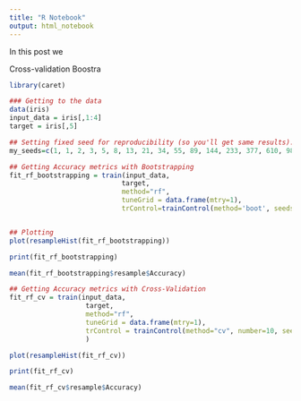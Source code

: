```yaml
---
title: "R Notebook"
output: html_notebook
---
```



In this post we

Cross-validation
Boostra

```r
library(caret)

### Getting to the data
data(iris)
input_data = iris[,1:4]
target = iris[,5]

## Setting fixed seed for reproducibility (so you'll get same results). Using Fibonnacci numbers for fun ;)
my_seeds=c(1, 1, 2, 3, 5, 8, 13, 21, 34, 55, 89, 144, 233, 377, 610, 987, 1597, 2584, 4181, 6765, 10946, 17711, 28657, 46368, 75025, 121393)

## Getting Accuracy metrics with Bootstrapping
fit_rf_bootstrapping = train(input_data,
                            target, 
                            method="rf", 
                            tuneGrid = data.frame(mtry=1),
                            trControl=trainControl(method='boot', seeds=my_seeds))


## Plotting 
plot(resampleHist(fit_rf_bootstrapping))

```

```r
print(fit_rf_bootstrapping)

mean(fit_rf_bootstrapping$resample$Accuracy)
```

```r
## Getting Accuracy metrics with Cross-Validation
fit_rf_cv = train(input_data,
                   target,
                   method="rf", 
                   tuneGrid = data.frame(mtry=1),
                   trControl = trainControl(method="cv", number=10, seeds=my_seeds[1:11])
                   )

plot(resampleHist(fit_rf_cv))

print(fit_rf_cv)

mean(fit_rf_cv$resample$Accuracy)
```
